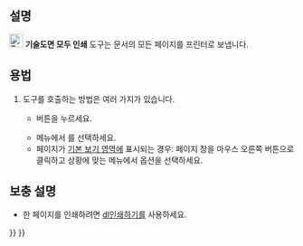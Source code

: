 <languages/>

{{Docnav
|[[TechDraw_RedrawPage/ko|페이지 다시 그리기]]
|[[TechDraw_ExportPageSVG/ko|SVG로 페이지 내보내기]]
|[[TechDraw_Workbench/ko|기술도면 작업대]]
|IconL=TechDraw_RedrawPage.svg
|IconR=TechDraw_ExportPageSVG.svg
|IconC=Workbench_TechDraw.svg
}}

{{GuiCommand
|Name=TechDraw PrintAll
|MenuLocation=기술도면 → 페이지 → 모든 페이지 인쇄
|Workbenches=[[TechDraw_Workbench/ko|기술도면 작업대]]
|Shortcut=
|Version=0.21
|SeeAlso=[[Std_Print|Std Print]]
}}

<span id="Description"></span>
==설명==

[[Image:TechDraw_PrintAll.svg|24px]] '''기술도면 모두 인쇄''' 도구는 문서의 모든 페이지를 프린터로 보냅니다.

<span id="Usage"></span>
== 용법 ==

# 도구를 호출하는 방법은 여러 가지가 있습니다.
#* {{Button|[[Image:TechDraw_PrintAll.svg|16px]] [[TechDraw_PrintAll|모든 페이지 인쇄]]}} 버튼을 누르세요.
#* 메뉴에서 {{MenuCommand|기술도면 → 페이지 → [[Image:TechDraw_PrintAll.svg|16px]] 모든 페이지 인쇄}}를 선택하세요.
#* 페이지가 [[Main_view_area/ko|기본 보기 영역]]에 표시되는 경우: 페이지 창을 마우스 오른쪽 버튼으로 클릭하고 상황에 맞는 메뉴에서 {{MenuCommand|모든 페이지 인쇄}} 옵션을 선택하세요.

<span id="Notes"></span>
== 보충 설명 ==

* 한 페이지를 인쇄하려면 [[Std_Print/ko|dl인쇄하기]]를 사용하세요.


{{Docnav
|[[TechDraw_RedrawPage/ko|페이지 다시 그리기]]
|[[TechDraw_ExportPageSVG/ko|SVG로 페이지 내보내기]]
|[[TechDraw_Workbench/ko|기술도면 작업대]]
|IconL=TechDraw_RedrawPage.svg
|IconR=TechDraw_ExportPageSVG.svg
|IconC=Workbench_TechDraw.svg
}}

{{TechDraw_Tools_navi{{#translation:}}}}
{{Userdocnavi{{#translation:}}}}